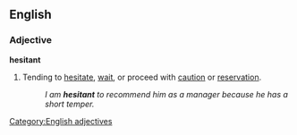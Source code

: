 ==English==
===Adjective===
[[Category:English adjectives]]
'''hesitant'''
#Tending to [[hesitate]], [[wait]], or proceed with [[caution]] or [[reservation]].
#:''I am '''hesitant''' to recommend him as a manager because he has a short temper.''